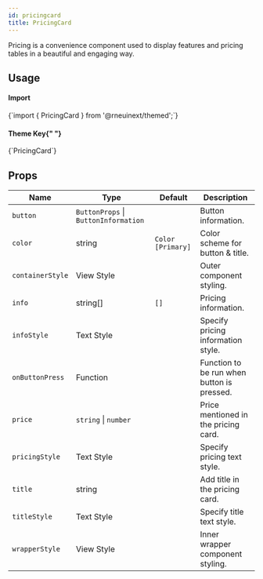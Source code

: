 ```yaml
---
id: pricingcard
title: PricingCard
---
```



<IconsStyle />

Pricing is a convenience component used to display features and pricing tables in a beautiful and engaging way.

## Usage

<div class="row inline-flex-center">
  <div class="col col--3">
    <h4>Import</h4>
  </div>
  <div class="col col--9">
    <CodeBlock>{`import { PricingCard } from '@rneuinext/themed';`}</CodeBlock>
  </div>
  <div class="col col--3">
    <h4>
      Theme Key{" "}
      <a href="../customizing#using-themeprovider">
        <BiInfoCircle />
      </a>
    </h4>
  </div>
  <div class="col col--9">
    <CodeBlock>{`PricingCard`}</CodeBlock>
  </div>
</div>

<Usage />

## Props

<div class='table-responsive'>

| Name             | Type                                 | Default           | Description                                |
| ---------------- | ------------------------------------ | ----------------- | ------------------------------------------ |
| `button`         | `ButtonProps` \| `ButtonInformation` |                   | Button information.                        |
| `color`          | string                               | `Color [Primary]` | Color scheme for button & title.           |
| `containerStyle` | View Style                           |                   | Outer component styling.                   |
| `info`           | string[]                             | `[]`              | Pricing information.                       |
| `infoStyle`      | Text Style                           |                   | Specify pricing information style.         |
| `onButtonPress`  | Function                             |                   | Function to be run when button is pressed. |
| `price`          | `string` \| `number`                 |                   | Price mentioned in the pricing card.       |
| `pricingStyle`   | Text Style                           |                   | Specify pricing text style.                |
| `title`          | string                               |                   | Add title in the pricing card.             |
| `titleStyle`     | Text Style                           |                   | Specify title text style.                  |
| `wrapperStyle`   | View Style                           |                   | Inner wrapper component styling.           |

</div>
